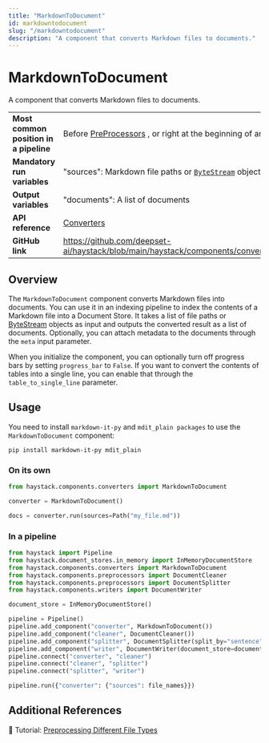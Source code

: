 ```yaml
---
title: "MarkdownToDocument"
id: markdowntodocument
slug: "/markdowntodocument"
description: "A component that converts Markdown files to documents."
---
```


# MarkdownToDocument

A component that converts Markdown files to documents.

|                                        |                                                                                                 |
| :------------------------------------- | :---------------------------------------------------------------------------------------------- |
| **Most common position in a pipeline** | Before [PreProcessors](../preprocessors.mdx) , or right at the beginning of an indexing pipeline |
| **Mandatory run variables**            | "sources": Markdown file paths or [`ByteStream`](/docs/data-classes#bytestresm)  objects        |
| **Output variables**                   | "documents": A list of documents                                                                |
| **API reference**                      | [Converters](/reference/converters-api)                                                                |
| **GitHub link**                        | https://github.com/deepset-ai/haystack/blob/main/haystack/components/converters/markdown.py   |

## Overview

The `MarkdownToDocument` component converts Markdown files into documents. You can use it in an indexing pipeline to index the contents of a Markdown file into a Document Store. It takes a list of file paths or [ByteStream](/docs/data-classes#bytestresm) objects as input and outputs the converted result as a list of documents. Optionally, you can attach metadata to the documents through the `meta` input parameter.

When you initialize the component, you can optionally turn off progress bars by setting `progress_bar` to `False`. If you want to convert the contents of tables into a single line, you can enable that through the `table_to_single_line` parameter.

## Usage

You need to install `markdown-it-py` and `mdit_plain packages` to use the `MarkdownToDocument` component:

```shell
pip install markdown-it-py mdit_plain
```

### On its own

```python
from haystack.components.converters import MarkdownToDocument

converter = MarkdownToDocument()

docs = converter.run(sources=Path("my_file.md"))
```

### In a pipeline

```python
from haystack import Pipeline
from haystack.document_stores.in_memory import InMemoryDocumentStore
from haystack.components.converters import MarkdownToDocument
from haystack.components.preprocessors import DocumentCleaner
from haystack.components.preprocessors import DocumentSplitter
from haystack.components.writers import DocumentWriter

document_store = InMemoryDocumentStore()

pipeline = Pipeline()
pipeline.add_component("converter", MarkdownToDocument())
pipeline.add_component("cleaner", DocumentCleaner())
pipeline.add_component("splitter", DocumentSplitter(split_by="sentence", split_length=5))
pipeline.add_component("writer", DocumentWriter(document_store=document_store))
pipeline.connect("converter", "cleaner")
pipeline.connect("cleaner", "splitter")
pipeline.connect("splitter", "writer")

pipeline.run({"converter": {"sources": file_names}})
```

## Additional References

:notebook: Tutorial: [Preprocessing Different File Types](https://haystack.deepset.ai/tutorials/30_file_type_preprocessing_index_pipeline)

